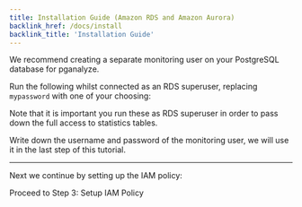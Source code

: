 ```yaml
---
title: Installation Guide (Amazon RDS and Amazon Aurora)
backlink_href: /docs/install
backlink_title: 'Installation Guide'
---
```



We recommend creating a separate monitoring user on your PostgreSQL database for pganalyze.

Run the following whilst connected as an RDS superuser, replacing `mypassword` with one of your choosing:

<MonitoringUserSetupInstructions />

Note that it is important you run these as RDS superuser in order to pass down the full access to statistics tables.

Write down the username and password of the monitoring user, we will use it in the last step of this tutorial.

---

Next we continue by setting up the IAM policy:

<Link className="btn btn-success" to="03_setup_iam_policy">
  Proceed to Step 3: Setup IAM Policy
</Link>
